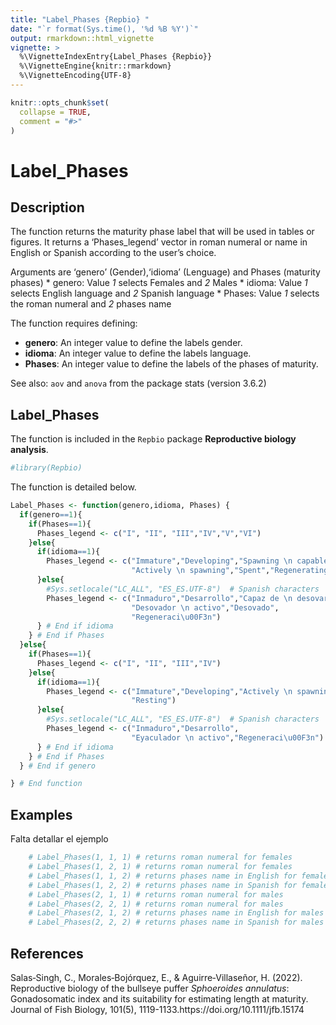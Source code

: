 ```yaml
---
title: "Label_Phases {Repbio} "
date: "`r format(Sys.time(), '%d %B %Y')`"
output: rmarkdown::html_vignette
vignette: >
  %\VignetteIndexEntry{Label_Phases {Repbio}}
  %\VignetteEngine{knitr::rmarkdown}
  %\VignetteEncoding{UTF-8}
---
```


```r
knitr::opts_chunk$set(
  collapse = TRUE,
  comment = "#>"
)
```

# Label_Phases

## Description

The function returns the maturity phase label that will be used in tables or
figures. It returns a 'Phases_legend' vector in roman numeral or name in English
or Spanish according to the user's choice.

Arguments are 'genero' (Gender),'idioma' (Lenguage) and Phases (maturity phases)
 * genero: Value *1* selects Females and *2* Males
 * idioma: Value *1* selects English language and *2* Spanish language
 * Phases: Value *1* selects the roman numeral and *2* phases name


The function requires defining:

 * **genero**: An integer value to define the labels gender.
 * **idioma**: An integer value to define the labels language.
 * **Phases**: An integer value to define the labels of the phases of maturity.

See also: `aov` and `anova` from the package stats (version 3.6.2)


## Label_Phases

The function is included in the `Repbio` package **Reproductive biology analysis**.


```r
#library(Repbio)
```


The function is detailed below.

```r
Label_Phases <- function(genero,idioma, Phases) {
  if(genero==1){
    if(Phases==1){
      Phases_legend <- c("I", "II", "III","IV","V","VI")
    }else{
      if(idioma==1){
        Phases_legend <- c("Immature","Developing","Spawning \n capable",
                           "Actively \n spawning","Spent","Regenerating")
      }else{
        #Sys.setlocale("LC_ALL", "ES_ES.UTF-8")  # Spanish characters
        Phases_legend <- c("Inmaduro","Desarrollo","Capaz de \n desovar",
                           "Desovador \n activo","Desovado",
                           "Regeneraci\u00F3n")
      } # End if idioma
    } # End if Phases
  }else{
    if(Phases==1){
      Phases_legend <- c("I", "II", "III","IV")
    }else{
      if(idioma==1){
        Phases_legend <- c("Immature","Developing","Actively \n spawning",
                           "Resting")
      }else{
        #Sys.setlocale("LC_ALL", "ES_ES.UTF-8")  # Spanish characters
        Phases_legend <- c("Inmaduro","Desarrollo",
                           "Eyaculador \n activo","Regeneraci\u00F3n")
      } # End if idioma
    } # End if Phases
  } # End if genero

} # End function
```


## Examples

Falta detallar el ejemplo

```r
    # Label_Phases(1, 1, 1) # returns roman numeral for females
    # Label_Phases(1, 2, 1) # returns roman numeral for females
    # Label_Phases(1, 1, 2) # returns phases name in English for females
    # Label_Phases(1, 2, 2) # returns phases name in Spanish for females
    # Label_Phases(2, 1, 1) # returns roman numeral for males
    # Label_Phases(2, 2, 1) # returns roman numeral for males
    # Label_Phases(2, 1, 2) # returns phases name in English for males
    # Label_Phases(2, 2, 2) # returns phases name in Spanish for males
```


## References

Salas‐Singh, C., Morales‐Bojórquez, E., & Aguirre‐Villaseñor, H. (2022). Reproductive biology of the bullseye puffer *Sphoeroides annulatus*: Gonadosomatic index and its suitability for estimating length at maturity. Journal of Fish Biology, 101(5), 1119-1133.https://doi.org/10.1111/jfb.15174
